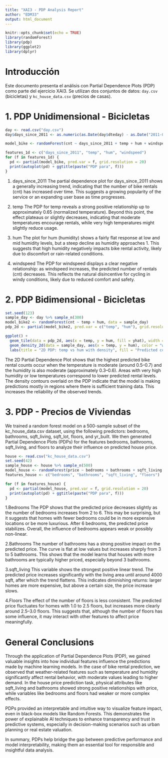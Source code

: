 ```yaml
---
title: "XAI3 - PDP Analysis Report"
author: "EDM33"
output: html_document
---
```


```r
knitr::opts_chunk$set(echo = TRUE)
library(randomForest)
library(pdp)
library(ggplot2)
library(dplyr)
```

# Introducción

Este documento presenta el análisis con Partial Dependence Plots (PDP) como parte del ejercicio XAI3. Se utilizan dos conjuntos de datos: `day.csv` (bicicletas) y `kc_house_data.csv` (precios de casas).

# 1. PDP Unidimensional - Bicicletas

```r
day <- read.csv("day.csv")
day$days_since_2011 <- as.numeric(as.Date(day$dteday) - as.Date("2011-01-01"))
```

```r
model_bike <- randomForest(cnt ~ days_since_2011 + temp + hum + windspeed, data = day)
```

```r
features_1d <- c("days_since_2011", "temp", "hum", "windspeed")
for (f in features_1d) {
  pd <- partial(model_bike, pred.var = f, grid.resolution = 20)
  print(autoplot(pd) + ggtitle(paste("PDP para", f)))
}
```
1. days_since_2011
The partial dependence plot for days_since_2011 shows a generally increasing trend, indicating that the number of bike rentals (cnt) has increased over time. This suggests a growing popularity of the service or an expanding user base as time progresses.

 2. temp
The PDP for temp reveals a strong positive relationship up to approximately 0.65 (normalized temperature). Beyond this point, the effect plateaus or slightly decreases, indicating that moderate temperatures encourage rentals, while very high temperatures might slightly reduce usage.

3. hum
The plot for hum (humidity) shows a fairly flat response at low and mid humidity levels, but a steep decline as humidity approaches 1. This suggests that high humidity negatively impacts bike rental activity, likely due to discomfort or rain-related conditions.

4. windspeed
The PDP for windspeed displays a clear negative relationship: as windspeed increases, the predicted number of rentals (cnt) decreases. This reflects the natural disincentive for cycling in windy conditions, likely due to reduced comfort and safety.


# 2. PDP Bidimensional - Bicicletas

```r
set.seed(123)
sample_day <- day %>% sample_n(300)
model_bike2 <- randomForest(cnt ~ temp + hum, data = sample_day)
pdp_2d <- partial(model_bike2, pred.var = c("temp", "hum"), grid.resolution = 20)

ggplot() +
  geom_tile(data = pdp_2d, aes(x = temp, y = hum, fill = yhat), width = 0.01, height = 0.01) +
  geom_density_2d(data = sample_day, aes(x = temp, y = hum), color = "white", alpha = 0.5) +
  labs(title = "2D PDP: temp vs hum with density", fill = "Predicted count")


```
The 2D Partial Dependence Plot shows that the highest predicted bike rental counts occur when the temperature is moderate (around 0.5–0.7) and the humidity is also moderate (approximately 0.3–0.6). Areas with very high humidity or low temperatures correspond to lower predicted rental levels. The density contours overlaid on the PDP indicate that the model is making predictions mostly in regions where there is sufficient training data. This increases the reliability of the observed trends.


# 3. PDP - Precios de Viviendas
We trained a random forest model on a 500-sample subset of the kc_house_data.csv dataset, using the following predictors: bedrooms, bathrooms, sqft_living, sqft_lot, floors, and yr_built. We then generated Partial Dependence Plots (PDPs) for the features bedrooms, bathrooms, sqft_living, and floors to analyze their influence on predicted house price.



```r
house <- read.csv("kc_house_data.csv")
set.seed(42)
sample_house <- house %>% sample_n(500)
model_house <- randomForest(price ~ bedrooms + bathrooms + sqft_living + sqft_lot + floors + yr_built, data = sample_house)
features_house <- c("bedrooms", "bathrooms", "sqft_living", "floors")

for (f in features_house) {
  pd <- partial(model_house, pred.var = f, grid.resolution = 20)
  print(autoplot(pd) + ggtitle(paste("PDP para", f)))
}
```
1.Bedrooms
The PDP shows that the predicted price decreases slightly as the number of bedrooms increases from 2 to 6. This may be surprising, but it suggests that homes with fewer bedrooms could be in more expensive locations or be more luxurious. After 6 bedrooms, the predicted price stabilizes. Overall, the influence of bedrooms appears weak or possibly non-linear.

2.Bathrooms
The number of bathrooms has a strong positive impact on the predicted price. The curve is flat at low values but increases sharply from 3 to 5 bathrooms. This shows that the model learns that houses with more bathrooms are typically higher priced, especially beyond 3 bathrooms.

3.sqft_living
This variable shows the strongest positive linear trend. The predicted price increases significantly with the living area until around 4000 sqft, after which the trend flattens. This indicates diminishing returns: larger homes are more expensive, but above a certain size, the price increase slows.

4.Floors
The effect of the number of floors is less consistent. The predicted price fluctuates for homes with 1.0 to 2.5 floors, but increases more clearly around 2.5–3.0 floors. This suggests that, although the number of floors has some influence, it may interact with other features to affect price meaningfully.



# General Conclusions
Through the application of Partial Dependence Plots (PDP), we gained valuable insights into how individual features influence the predictions made by machine learning models. In the case of bike rental prediction, we observed that weather-related features such as temperature and humidity significantly affect rental behavior, with moderate values leading to higher demand. In the house price prediction task, physical attributes like sqft_living and bathrooms showed strong positive relationships with price, while variables like bedrooms and floors had weaker or more complex effects.

PDPs provided an interpretable and intuitive way to visualize feature impact, even in black-box models like Random Forests. This demonstrates the power of explainable AI techniques to enhance transparency and trust in predictive systems, especially in decision-making scenarios such as urban planning or real estate valuation.

In summary, PDPs help bridge the gap between predictive performance and model interpretability, making them an essential tool for responsible and insightful data analysis.